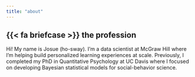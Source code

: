 ```yaml
---
title: "about"
---
```


## {{< fa briefcase >}} the profession


Hi! My name is Josue (ho-sway). I’m a data scientist at McGraw Hill where I’m helping build personalized learning experiences at scale. Previously, I completed my PhD in Quantitative Psychology at UC Davis where I focused on developing Bayesian statistical models for social-behavior science.
